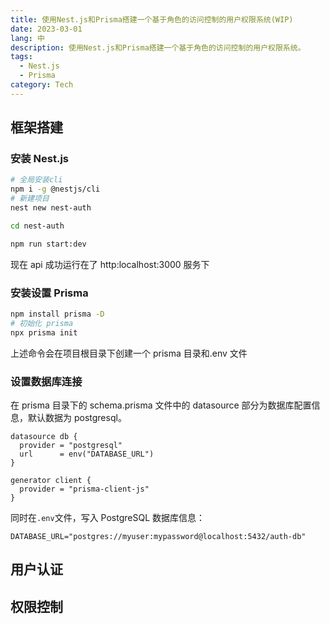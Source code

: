 ```yaml
---
title: 使用Nest.js和Prisma搭建一个基于角色的访问控制的用户权限系统(WIP)
date: 2023-03-01
lang: 中
description: 使用Nest.js和Prisma搭建一个基于角色的访问控制的用户权限系统。
tags:
  - Nest.js
  - Prisma
category: Tech
---
```


## 框架搭建

### 安装 Nest.js

```bash
# 全局安装cli
npm i -g @nestjs/cli
# 新建项目
nest new nest-auth

cd nest-auth

npm run start:dev
```

现在 api 成功运行在了 http:localhost:3000 服务下

### 安装设置 Prisma

```bash
npm install prisma -D
# 初始化 prisma
npx prisma init
```

上述命令会在项目根目录下创建一个 prisma 目录和.env 文件

### 设置数据库连接

在 prisma 目录下的 schema.prisma 文件中的 datasource 部分为数据库配置信息，默认数据为 postgresql。

```schema
datasource db {
  provider = "postgresql"
  url      = env("DATABASE_URL")
}

generator client {
  provider = "prisma-client-js"
}
```

同时在`.env`文件，写入 PostgreSQL 数据库信息：

```env
DATABASE_URL="postgres://myuser:mypassword@localhost:5432/auth-db"
```

## 用户认证

## 权限控制
